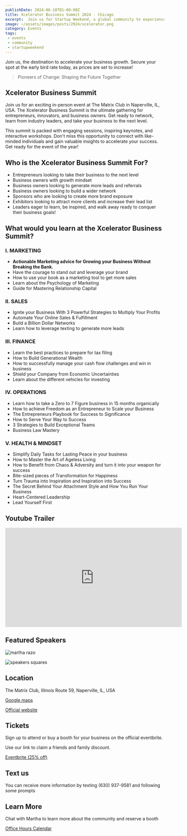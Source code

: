 ```yaml
---
publishDate: 2024-06-18T01:00:00Z
title: Xcelerator Business Summit 2024 - Chicago
excerpt:  Join us for Startup Weekend, a global community to experience startup life
image: ~/assets/images/posts/2024/xcelerator.png
category: Events
tags:
 - events
 - community
 - startupweekend
---
```


Join us, the destination to accelerate your business growth. Secure your spot at the early bird rate today, as prices are set to increase!


> Pioneers of Change: Shaping the Future Together

## Xcelerator Business Summit

Join us for an exciting in-person event at The Matrix Club in Naperville, IL, USA.
The Xcelerator Business Summit is the ultimate gathering for entrepreneurs, innovators, and business owners.
Get ready to network, learn from industry leaders, and take your business to the next level.

This summit is packed with engaging sessions, inspiring keynotes, and interactive workshops.
Don't miss this opportunity to connect with like-minded individuals and gain valuable insights to accelerate your success. Get ready for the event of the year!

## Who is the Xcelerator Business Summit For?

- Entrepreneurs looking to take their business to the next level
- Business owners with growth mindset
- Business owners looking to generate more leads and referrals
- Business owners looking to build a wider network
- Sponsors who are looking to create more brand exposure
- Exhibitors looking to attract more clients and increase their lead list
- Leaders eager to learn, be inspired, and walk away ready to conquer their business goals!

## What would you learn at the Xcelerator Business Summit?

### I. MARKETING

- **Actionable Marketing advice for Growing your Business Without Breaking the Bank.**
- Have the courage to stand out and leverage your brand
- How to use your book as a marketing tool to get more sales
- Learn about the Psychology of Marketing
- Guide for Mastering Relationship Capital

### II. SALES

- Ignite your Business With 3 Powerful Strategies to Multiply Your Profits
- Automate Your Online Sales & Fulfillment
- Build a Billion Dollar Networks
- Learn how to leverage texting to generate more leads

### III. FINANCE

- Learn the best practices to prepare for tax filing
- How to Build Generational Wealth
- How to successfully manage your cash flow challenges and win in business
- Shield your Company from Economic Uncertainties
- Learn about the different vehicles for investing

### IV. OPERATIONS

- Learn how to take a Zero to 7 Figure business in 15 months organically
- How to achieve Freedom as an Entrepreneur to Scale your Business
- The Entrepreneurs Playbook for Success to Significance
- How to Serve Your Way to Success
- 3 Strategies to Build Exceptional Teams
- Business Law Mastery

### V. HEALTH & MINDSET

- Simplify Daily Tasks for Lasting Peace in your business
- How to Master the Art of Ageless Living
- How to Benefit from Chaos & Adversity and turn it into your weapon for success
- Bite-sized pieces of Transformation for Happiness
- Turn Trauma into Inspiration and Inspiration into Success
- The Secret Behind Your Attachment Style and How You Run Your Business
- Heart-Centered Leadership
- Lead Yourself First

## Youtube Trailer

<iframe width="560" height="315" src="https://www.youtube.com/embed/SKyG_ljihXE?si=TPNO4u7il4Tovinf" title="YouTube video player" frameborder="0" allow="accelerometer; autoplay; clipboard-write; encrypted-media; gyroscope; picture-in-picture; web-share" referrerpolicy="strict-origin-when-cross-origin" allowfullscreen autoplay="false"></iframe>

## Featured Speakers

![martha razo](~/assets/images/posts/2024/xcelerator/marta.jpeg)

![speakers squares](~/assets/images/posts/2024/xcelerator/speakers.jpeg)

## Location

The Matrix Club, Illinois Route 59, Naperville, IL, USA

[Google maps](https://g.co/kgs/rHhWqGJ)

[Official website](https://www.matrixvenue.com/about/)

## Tickets

Sign up to attend or buy a booth for your business on the official eventbrite.

Use our link to claim a friends and family discount.

[Eventbrite (25% off)](https://www.eventbrite.com/e/xcelerator-business-summit-2024-tickets-739076596997?discount=camila)

## Text us

You can receive more information by texting (630) 937-9581 and following some prompts

## Learn More

Chat with Martha to learn more about the community and reserve a booth

[Office Hours Calendar](https://calendly.com/martharazo/xbs-booth?)
